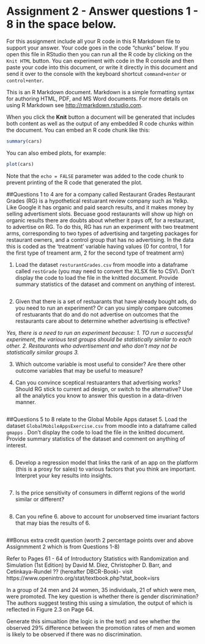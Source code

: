 # Assignment 2 - Answer questions 1 - 8 in the space below. 

For this assignment include all your R code in this R Markdown file to support your answer. Your code goes in the code "chunks" below. If you open this file in RStudio then you can run all the R code by clicking on the `Knit HTML` button. You can experiment with code in the R console and then paste your code into this document, or write it directly in this document and send it over to the console with the keyboard shortcut `command+enter` or `control+enter`.

This is an R Markdown document. Markdown is a simple formatting syntax for authoring HTML, PDF, and MS Word documents. For more details on using R Markdown see <http://rmarkdown.rstudio.com>.

When you click the **Knit** button a document will be generated that includes both content as well as the output of any embedded R code chunks within the document. You can embed an R code chunk like this:

```r
summary(cars)
```

You can also embed plots, for example:

```r
plot(cars)
```

Note that the `echo = FALSE` parameter was added to the code chunk to prevent printing of the R code that generated the plot.

##Questions 1 to 4 are for a company called Restaurant Grades
Restaurant Grades (RG) is a hypothetical restuarant review company such as Yelkp. Like Google it has organic and paid search results, and it makes money by selling advertisment slots. Becuase good restaurants will show up high on organic results there are doubts about whether it pays off, for a restaurant, to advertise on RG. To do this, RG has run an experiment with two treatment arms, corresponding to two types of advertising and targeting packages for restaurant owners, and a control group that has no advertising. In the data this is coded as the 'treatment' variable having values {0 for control, 1 for the first type of treament arm, 2 for the second type of treatment arm}

1. Load the dataset `resturantGrades.csv` from moodle into a dataframe called `restGrade` (you may need to convert the XLSX file to CSV). Don't display the code to load the file in the knitted document. Provide summary statistics of the dataset and comment on anything of interest.



```r

```


2. Given that there is a set of restuarants that have already bought ads, do you need to run an experiment? Or can you simply compare outcomes of restuarants that do and do not advertise on outcomes that the restaurants care about to determine whether advertising is effective?

*Yes, there is a need to run an experiment because:*
*1. TO run a successful experiment, the various test groups should be statistically         similar to each other.*
*2. Restaurants who advertisement and who don't may not be statistically similar groups*
*3. *

3. Which outcome variable is most useful to consider? Are there other outcome variables that may be useful to measure?

*<write your answer here>*

4. Can you convince sceptical restuaranters that advertising works? Should RG stick to current ad design, or switch to the alternative? Use all the analytics you know to answer this question in a data-driven manner. 


```r

```

##Questions 5 to 8 relate to the Global Mobile Apps dataset
5. Load the dataset `GlobalMobileAppsExercise.csv` from moodle into a dataframe called `gmapps` . Don't display the code to load the file in the knitted document. Provide summary statistics of the dataset and comment on anything of interest.

```r

```

6. Develop a regression model that links the rank of an app on the platform (this is a proxy for sales) to various factors that you think are important. Interpret your key results into insights. 

```r

```

7. Is the price sensitivity of consumers in differnt regions of the world similar or different?

```r

```

8. Can you refine 6. above to account for unobserved time invariant factors that may bias the results of 6.


```r

```

##Bonus extra credit question (worth 2 percentage points over and above Assignmment 2 which is from Questions 1-8)

Refer to Pages 61 - 64 of Introductory Statistics with Randomization and Simulation (1st Edition) by David M. Diez, Christopher D. Barr, and Cetinkaya-Rundel ?? (hereafter DBCR-Book)- visit https://www.openintro.org/stat/textbook.php?stat_book=isrs 

In a group of 24 men and 24 women, 35 individuals, 21 of which were men, were promoted. The key question is whether there is gender discrimination? The authors suggest testing this using a simulation, the output of which is reflected in Figure 2.3 on Page 64. 

Generate this simualtion (the logic is in the text) and see whether the observed 29% difference between the promotion rates of men and women is likely to be observed if there was no discrimination.


```r

```

